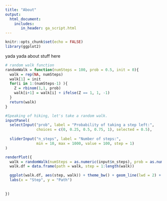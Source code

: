 ---
title: "About"
output: 
  html_document:
    includes:
       in_header: ga_script.html
---

<link rel="stylesheet" href="academicons.css"/>
<link rel="stylesheet" href="styles.css" type="text/css">

```{r setup, include=FALSE}
knitr::opts_chunk$set(echo = FALSE)
library(ggplot2)
```


yada yada about stuff here

```{r, eval = FALSE}
# random walk function
randomWalk = function(numSteps = 100, prob = 0.5, init = 0){
  walk = rep(NA, numSteps)
  walk[1] = init
  for(i in 1:(numSteps-1) ){
    Z = rbinom(1,1, prob)
    walk[i+1] = walk[i] + ifelse(Z == 1, 1, -1)
  }
  return(walk)
}


```



```{r walk, eval = FALSE}

#Speaking of hiking, let's take a random walk.
inputPanel(
  selectInput("prob", label = "Probability of taking a step left:",
              choices = c(0, 0.25, 0.5, 0.75, 1), selected = 0.5),
  
  sliderInput("n_steps", label = "Number of steps:",
              min = 10, max = 1000, value = 100, step = 1)
)

renderPlot({
  walk = randomWalk(numSteps = as.numeric(input$n_steps), prob = as.numeric(input$prob))
  walk.df = data.frame(path = walk, step = 1:length(walk))

  ggplot(walk.df, aes(step, walk)) + theme_bw() + geom_line(lwd = 2) +
  labs(x = "Step", y = "Path")
 
  
})
```
